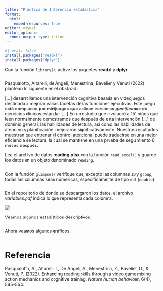 ```yaml
---
title: "Práctica de Inferencia estadística"
format: 
  html:
    embed-resources: true
editor: visual
editor_options: 
  chunk_output_type: inline
---
```


```r
#| eval: false
install.packages("readxl")
install.packages("dplyr")
```

Con la función `library()`, active los paquetes **readxl** y **dplyr**.

```r

```

Pasqualotto, Altarelli, de Angeli, Menestrina, Bavelier y Venuti (2022) plantean lo siguiente en el *abstract*:

\[...\] desarrollamos una intervención cognitiva basada en videojuegos destinada a mejorar varias facetas de las funciones ejecutivas. Este juego está compuesto por minijuegos que aplican versiones *gamificadas* de ejercicios clínicos estándar \[...\] En un estudio que involucró a 151 niños que leen normalmente demostramos que después de esta intervención \[...\] de dominio general, las habilidades de lectura, así como las habilidades de atención y planificación, mejoraron significativamente. Nuestros resultados muestran que entrenar el control atencional puede traducirse en una mejor eficiencia de lectura, la cual se mantiene en una prueba de seguimiento 6 meses después.

Lea el archivo de datos **reading.xlsx** con la función `read_excel()` y guarde los datos en un objeto denominado `reading`.

```r

```

Con la función `glimpse()` verifique que, excepto las columnas `ID` y `group`, todas las columnas sean númericas, específicamente de tipo `dbl` (`double`).

```r

```

En el repositorio de donde se descargaron los datos, el archivo *variables.pdf* indica lo que representa cada columna.

![](variableseading.png)

Veamos algunos estadísticos descriptivos.

```r

```

Ahora veamos algunos gráficos.

```r

```

# Referencia

Pasqualotto, A., Altarelli, I., De Angeli, A., Menestrina, Z., Bavelier, D., & Venuti, P. (2022). Enhancing reading skills through a video game mixing action mechanics and cognitive training. *Nature human behaviour*, 6(4), 545-554.
